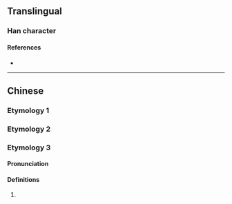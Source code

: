 {{character info}}
==Translingual==

===Han character===
{{Han char|rn=86|rad=火|as=08|sn=12|four=17334|canj=SEF|ids=⿱取灬}}

====References====
* {{Han ref|kx=0674.030|dkj=19115|hdz=32211.120|uh=7123|ud=28963|bh=DA5E|bd=55902}}

----

==Chinese==
{{zh-forms}}

===Etymology 1===
{{zh-see|炒|a}}

===Etymology 2===
{{zh-see|聚|a}}

===Etymology 3===

====Pronunciation====
{{zh-pron
|m=jù
|c=caau2
|mc=
|oc=
|ma=
|cat=pn
}}

====Definitions====
{{zh-hanzi}}

# {{surname|zh}}
